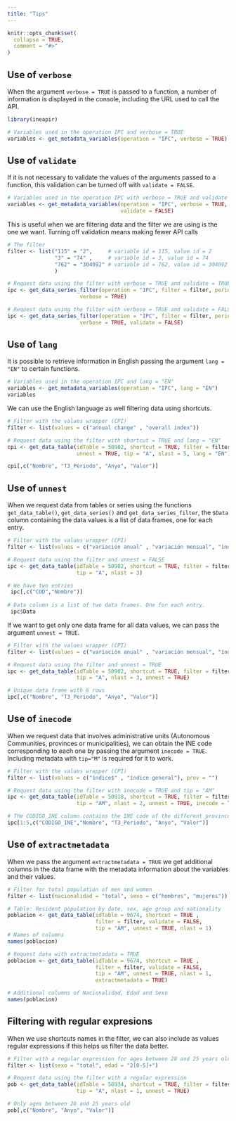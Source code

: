 ```yaml
---
title: "Tips"
---
```


```r
knitr::opts_chunk$set(
  collapse = TRUE,
  comment = "#>"
)
```

## Use of `verbose`

When the argument `verbose = TRUE` is passed to a function, a number of 
information is displayed in the console, including the URL used to call the API.

```r
library(ineapir)

# Variables used in the operation IPC and verbose = TRUE
variables <- get_metadata_variables(operation = "IPC", verbose = TRUE)
```

## Use of `validate`
If it is not necessary to validate the values of the arguments passed to a
function, this validation can be turned off with `validate = FALSE`.

```r
# Variables used in the operation IPC with verbose = TRUE and validate = FALSE
variables <- get_metadata_variables(operation = "IPC", verbose = TRUE,
                                    validate = FALSE)
```

This is useful when we are filtering data and the filter we are using is
the one we want. Turning off validation means making fewer API calls

```r
# The filter 
filter <- list("115" = "2",     # variable id = 115, value id = 2
               "3" = "74" ,     # variable id = 3, value id = 74
               "762" = "304092" # variable id = 762, value id = 304092
               )

# Request data using the filter with verbose = TRUE and validate = TRUE
ipc <- get_data_series_filter(operation = "IPC", filter = filter, periodicity = 1,
                       verbose = TRUE)

# Request data using the filter with verbose = TRUE and validate = FALSE
ipc <- get_data_series_filter(operation = "IPC", filter = filter, periodicity = 1,
                       verbose = TRUE, validate = FALSE)
```

## Use of `lang`
It is possible to retrieve information in English passing the argument
`lang = "EN"` to certain functions.

```r
# Variables used in the operation IPC and lang = "EN"
variables <- get_metadata_variables(operation = "IPC", lang = "EN")
variables
```


We can use the English language as well filtering data using shortcuts.

```r
# Filter with the values wrapper (CPI)
filter <- list(values = c("annual change" , "overall index"))

# Request data using the filter with shortcut = TRUE and lang = "EN"
cpi <- get_data_table(idTable = 50902, shortcut = TRUE, filter = filter,
                      unnest = TRUE, tip = "A", nlast = 5, lang = "EN")

cpi[,c("Nombre", "T3_Periodo", "Anyo", "Valor")]
```

## Use of `unnest`
When we request data from tables or series using the functions
`get_data_table()`, `get_data_series()` and `get_data_series_filter`, the
`$Data` column containing the data values is a list of data frames, one for each
 entry.

```r
# Filter with the values wrapper (CPI)
filter <- list(values = c("variación anual" , "variación mensual", "índice general"))

# Request data using the filter and unnest = FALSE
ipc <- get_data_table(idTable = 50902, shortcut = TRUE, filter = filter,
                      tip = "A", nlast = 3)

# We have two entries
 ipc[,c("COD","Nombre")]
 
# Data column is a list of two data frames. One for each entry. 
 ipc$Data
```

If we want to get only one data frame for all data values, we can pass
the argument `unnest = TRUE`.

```r
# Filter with the values wrapper (CPI)
filter <- list(values = c("variación anual" , "variación mensual", "índice general"))

# Request data using the filter and unnest = TRUE
ipc <- get_data_table(idTable = 50902, shortcut = TRUE, filter = filter,
                      tip = "A", nlast = 3, unnest = TRUE)

# Unique data frame with 6 rows
ipc[,c("Nombre", "T3_Periodo", "Anyo", "Valor")]
```

## Use of `inecode`
When we request data that involves administrative units (Autonomous Communities,
provinces or municipalities), we can obtain the INE code corresponding to each
one by passing the argument `inecode = TRUE`. Including metadata with `tip="M"`
is required for it to work.

```r
# Filter with the values wrapper (CPI)
filter <- list(values = c("índice$" , "índice general"), prov = "")

# Request data using the filter with inecode = TRUE and tip = "AM"
ipc <- get_data_table(idTable = 50918, shortcut = TRUE, filter = filter,
                      tip = "AM", nlast = 2, unnest = TRUE, inecode = TRUE)

# The CODIGO_INE column contains the INE code of the different provinces
ipc[1:5,c("CODIGO_INE","Nombre", "T3_Periodo", "Anyo", "Valor")]
```

## Use of `extractmetadata`
When we pass the argument `extractmetadata = TRUE` we get additional columns in
the data frame with the metadata information about the variables and their values.

```r
# Filter for total population of men and women 
filter <- list(nacionalidad = "total", sexo = c("hombres", "mujeres"))

# Table: Resident population by date, sex, age group and nationality
poblacion <- get_data_table(idTable = 9674, shortcut = TRUE ,
                            filter = filter, validate = FALSE, 
                            tip = "AM", unnest = TRUE, nlast = 1)
# Names of columns
names(poblacion)

# Request data with extractmetadata = TRUE
poblacion <- get_data_table(idTable = 9674, shortcut = TRUE ,
                            filter = filter, validate = FALSE, 
                            tip = "AM", unnest = TRUE, nlast = 1,
                            extractmetadata = TRUE)

# Additional columns of Nacionalidad, Edad and Sexo
names(poblacion)
```

## Filtering with regular expresions
When we use shortcuts names in the filter, we can also include as values
regular expressions if this helps us filter the data better.

```r
# Filter with a regular expression for ages between 20 and 25 years old
filter <- list(sexo = "total", edad = "2[0-5]+")

# Request data using the filter with a regular expression
pob <- get_data_table(idTable = 56934, shortcut = TRUE, filter = filter,
                      tip = "A", nlast = 1, unnest = TRUE)

# Only ages between 20 and 25 years old
pob[,c("Nombre", "Anyo", "Valor")]
```



